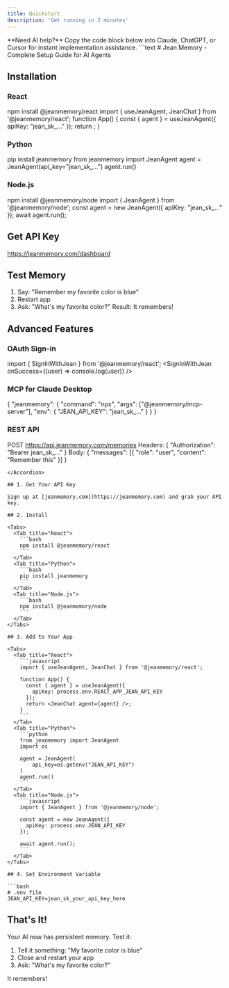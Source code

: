```yaml
---
title: Quickstart
description: 'Get running in 2 minutes'
---
```


<Tip>
**Need AI help?** Copy the code block below into Claude, ChatGPT, or Cursor for instant implementation assistance.
</Tip>

<Accordion title="AI Agent Instructions (Click to expand)">
```text
# Jean Memory - Complete Setup Guide for AI Agents

## Installation

### React
npm install @jeanmemory/react
import { useJeanAgent, JeanChat } from '@jeanmemory/react';
function App() {
  const { agent } = useJeanAgent({ apiKey: "jean_sk_..." });
  return <JeanChat agent={agent} />;
}

### Python  
pip install jeanmemory
from jeanmemory import JeanAgent
agent = JeanAgent(api_key="jean_sk_...")
agent.run()

### Node.js
npm install @jeanmemory/node
import { JeanAgent } from '@jeanmemory/node';
const agent = new JeanAgent({ apiKey: "jean_sk_..." });
await agent.run();

## Get API Key
https://jeanmemory.com/dashboard

## Test Memory
1. Say: "Remember my favorite color is blue"
2. Restart app
3. Ask: "What's my favorite color?"
Result: It remembers!

## Advanced Features

### OAuth Sign-in
import { SignInWithJean } from '@jeanmemory/react';
<SignInWithJean onSuccess={(user) => console.log(user)} />

### MCP for Claude Desktop
{
  "jeanmemory": {
    "command": "npx",
    "args": ["@jeanmemory/mcp-server"],
    "env": { "JEAN_API_KEY": "jean_sk_..." }
  }
}

### REST API
POST https://api.jeanmemory.com/memories
Headers: { "Authorization": "Bearer jean_sk_..." }
Body: { "messages": [{ "role": "user", "content": "Remember this" }] }
```
</Accordion>

## 1. Get Your API Key

Sign up at [jeanmemory.com](https://jeanmemory.com) and grab your API key.

## 2. Install

<Tabs>
  <Tab title="React">
    ```bash
    npm install @jeanmemory/react
    ```
  </Tab>
  <Tab title="Python">
    ```bash
    pip install jeanmemory
    ```
  </Tab>
  <Tab title="Node.js">
    ```bash
    npm install @jeanmemory/node
    ```
  </Tab>
</Tabs>

## 3. Add to Your App

<Tabs>
  <Tab title="React">
    ```javascript
    import { useJeanAgent, JeanChat } from '@jeanmemory/react';
    
    function App() {
      const { agent } = useJeanAgent({ 
        apiKey: process.env.REACT_APP_JEAN_API_KEY 
      });
      return <JeanChat agent={agent} />;
    }
    ```
  </Tab>
  <Tab title="Python">
    ```python
    from jeanmemory import JeanAgent
    import os
    
    agent = JeanAgent(
        api_key=os.getenv("JEAN_API_KEY")
    )
    agent.run()
    ```
  </Tab>
  <Tab title="Node.js">
    ```javascript
    import { JeanAgent } from '@jeanmemory/node';
    
    const agent = new JeanAgent({
      apiKey: process.env.JEAN_API_KEY
    });
    
    await agent.run();
    ```
  </Tab>
</Tabs>

## 4. Set Environment Variable

```bash
# .env file
JEAN_API_KEY=jean_sk_your_api_key_here
```

## That's It!

Your AI now has persistent memory. Test it:

1. Tell it something: "My favorite color is blue"
2. Close and restart your app
3. Ask: "What's my favorite color?"

It remembers!